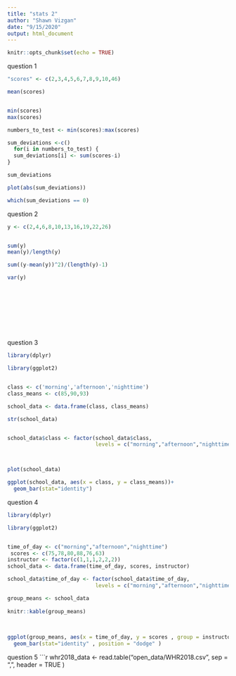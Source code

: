 ```yaml
---
title: "stats 2"
author: "Shawn Vizgan"
date: "9/15/2020"
output: html_document
---
```


```r
knitr::opts_chunk$set(echo = TRUE)
```



question 1 
```r
"scores" <- c(2,3,4,5,6,7,8,9,10,46)

mean(scores)


min(scores)
max(scores)

numbers_to_test <- min(scores):max(scores)

sum_deviations <-c() 
  for(i in numbers_to_test) {
  sum_deviations[i] <- sum(scores-i)
}

sum_deviations

plot(abs(sum_deviations))

which(sum_deviations == 0)
```

question 2
```r
y <- c(2,4,6,8,10,13,16,19,22,26)


sum(y)
mean(y)/length(y)

sum((y-mean(y))^2)/(length(y)-1)

var(y)

             
             
             
             
             
        



```

question 3
```r
library(dplyr)

library(ggplot2)


class <- c('morning','afternoon','nighttime')
class_means <- c(85,90,93)

school_data <- data.frame(class, class_means)

str(school_data)


school_data$class <- factor(school_data$class, 
                            levels = c("morning","afternoon","nighttime"))



plot(school_data)             

ggplot(school_data, aes(x = class, y = class_means))+
  geom_bar(stat="identity")


```  






question 4
```r
library(dplyr)

library(ggplot2)


time_of_day <- c("morning","afternoon","nighttime")
 scores <- c(75,78,80,88,76,63)
instructor <- factor(c(1,1,1,2,2,2))
school_data <- data.frame(time_of_day, scores, instructor)

school_data$time_of_day <- factor(school_data$time_of_day, 
                            levels = c("morning","afternoon","nighttime"))

group_means <- school_data 
             
knitr::kable(group_means)                
                
             

ggplot(group_means, aes(x = time_of_day, y = scores , group = instructor, fill = instructor))+
  geom_bar(stat="identity" , position = "dodge" )


```


question 5
```r
whr2018_data <- read.table("open_data/WHR2018.csv",
                             sep = ",",
                             header = TRUE )



